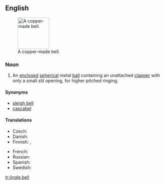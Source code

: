 ==English==
{{wikipedia}}
[[Image:Hawksbelleasttennmound.png|thumb|100px|A copper-made bell.]]

===Noun===
{{en-noun}}

# An [[enclosed]] [[spherical]] metal [[ball]] containing an unattached [[clapper]] with only a small slit opening, for higher pitched ringing.

====Synonyms====
* [[sleigh bell]]
* [[cascabel]]

====Translations====
{{trans-top|bell}}
* Czech: {{t+|cs|rolnička|f}}
* Danish: {{t+|da|bjælde|c}}
* Finnish: {{t-|fi|kulkunen}}, {{t-|fi|tiuku}}
{{trans-mid}}
* French: {{t+|fr|grelot|m}}
* Russian: {{t|ru|бубенец|m}}
* Spanish: {{t+|es|cascabel|m}}
* Swedish: {{t|sv|bjällerklang}}
{{trans-bottom}}

[[tr:jingle bell]]